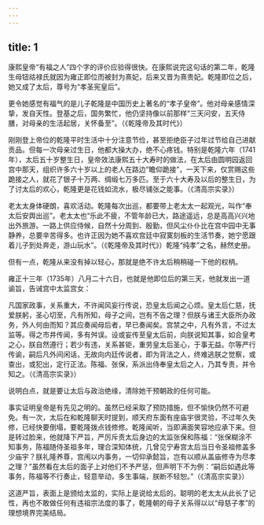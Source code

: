 ```yaml
---
---
---
```

title: 1
---



康熙皇帝“有福之人”四个字的评价应验得很快。在康熙说完这句话的第二年，乾隆生母钮祜禄氏就因为雍正即位而被封为熹妃，后来又晋为熹贵妃。乾隆即位之后，她又成了太后，尊号为“孝圣宪皇后”。

更令她感觉有福气的是儿子乾隆是中国历史上著名的“孝子皇帝”。他对母亲感情深挚，发自天性。登基之后，国务繁忙，他仍坚持像以前那样“三天问安，五天侍膳，对母亲的生活起居，关怀备至”。（《乾隆帝及其时代》）

刚刚登上帝位的乾隆平时生活中十分注意节俭，甚至拒绝臣子过年过节给自己进献贡品。但每一次母亲过生日，他都大操大办，绝不心疼钱。特别是乾隆六年（1741年），太后五十岁整生日，皇帝效法康熙五十大寿时的做法，在太后由圆明园返回宫中那天，组织许多六十岁以上的老人在路边“瞻仰跪接”，一天下来，仅赏赐这些跪接之人，就花了银子十万两、绸缎七万多匹。至于六十大寿及以后的整生日，为了讨太后的欢心，乾隆更是花钱如流水，极尽铺张之能事。（《清高宗实录》）

老太太身体硬朗，喜欢活动。乾隆每次出巡，都要带上老太太一起观光，叫作“奉太后安舆出巡”。老太太也“乐此不疲，不管年龄已大，路途遥远，总是高高兴兴地出外旅游。一路上供应侍候，自然十分周到、殷勤，但风尘仆仆比在宫中园中无事静养，总要辛苦得多。也许正因为她不喜欢宫廷中寂寞刻板的生活节奏，她宁愿跟着儿子到处奔走，游山玩水”。（《乾隆帝及其时代》）乾隆“纯孝”之名，赫然史册。

但有一点，乾隆从来没有掉以轻心，那就是绝不许太后稍稍碰一下他的权柄。

雍正十三年（1735年）八月二十六日，也就是他即位后的第三天，他就发出一道谕旨，告诫宫中太监宫女：

凡国家政事，关系重大，不许闻风妄行传说，恐皇太后闻之心烦。皇太后仁慈，抚爱朕躬，圣心切至，凡有所知，母子之间，岂有不告之理？但朕与诸王大臣所办政务，外人何由而知？其应奏闻母后者，早已奏闻矣。宫禁之中，凡有外言，不过太监等。得之市井传闻，多有舛误。设或妄传至皇太后前，向朕说知其事，如合皇考之心，朕自然遵行；若少有违，关系甚钜，重劳皇太后圣心，于事无益。尔等严行传谕，嗣后凡外间闲话，无故向内廷传说者，即为背法之人，终难逃朕之觉察，或查出，或犯出，定行正法。陈福、张保，系派出侍奉皇太后之人，乃其专责，并令知之。（《清高宗实录》）

说明白点，就是要让太后与政治绝缘，清除她干预朝政的任何可能。

事实证明皇帝是有先见之明的。虽然已经采取了预防措施，但不愉快仍然不可避免。有一次，太后在和乾隆聊天时提到，顺天府东面有座庙宇很灵验，不过年久失修，已经快要倒塌，要乾隆拨点钱修修。乾隆闻听，当即满面笑容地应承下来。但是转过脸来，他就降下严旨，严厉斥责太后身边的太监张保和陈福：“张保糊涂不知事务，陈福随侍圣祖多年，理合深知体统，几曾见宁寿宫太后当日令圣祖修盖多少庙宇？朕礼隆养尊，宫闱以内事务，一切仰承懿旨，岂有以顺从盖庙修寺为尽孝之理？”虽然看在太后的面子上对他们不予严惩，但声明下不为例：“嗣后如遇此等事务，陈福等不行奏止，轻意举动，多生事端，朕断不轻恕。”（《清高宗实录》）

这道严旨，表面上是颁给太监的，实际上是说给太后的。聪明的老太太从此长了记性，再也不敢做任何有违祖宗法度的事了，乾隆朝的母子关系得以以“母慈子孝”的理想境界完美结局。